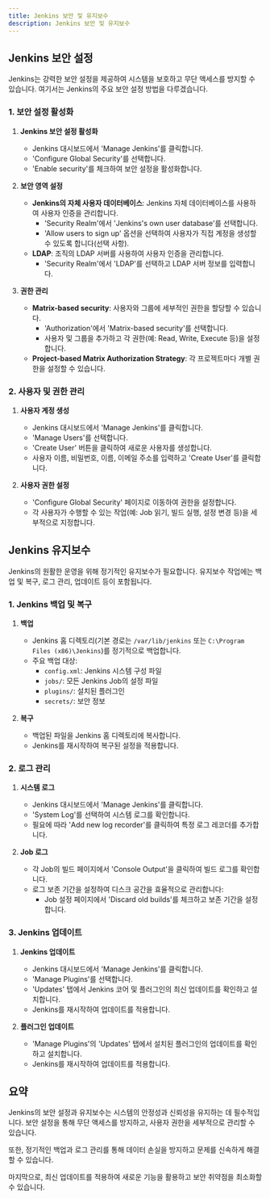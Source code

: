 ```yaml
---
title: Jenkins 보안 및 유지보수
description: Jenkins 보안 및 유지보수
---
```


## Jenkins 보안 설정

Jenkins는 강력한 보안 설정을 제공하여 시스템을 보호하고 무단 액세스를 방지할 수 있습니다. 여기서는 Jenkins의 주요 보안 설정 방법을 다루겠습니다.

### 1. 보안 설정 활성화

1. **Jenkins 보안 설정 활성화**
   - Jenkins 대시보드에서 'Manage Jenkins'를 클릭합니다.
   - 'Configure Global Security'를 선택합니다.
   - 'Enable security'를 체크하여 보안 설정을 활성화합니다.

2. **보안 영역 설정**
   - **Jenkins의 자체 사용자 데이터베이스**: Jenkins 자체 데이터베이스를 사용하여 사용자 인증을 관리합니다.
     - 'Security Realm'에서 'Jenkins's own user database'를 선택합니다.
     - 'Allow users to sign up' 옵션을 선택하여 사용자가 직접 계정을 생성할 수 있도록 합니다(선택 사항).
   - **LDAP**: 조직의 LDAP 서버를 사용하여 사용자 인증을 관리합니다.
     - 'Security Realm'에서 'LDAP'를 선택하고 LDAP 서버 정보를 입력합니다.

3. **권한 관리**
   - **Matrix-based security**: 사용자와 그룹에 세부적인 권한을 할당할 수 있습니다.
     - 'Authorization'에서 'Matrix-based security'를 선택합니다.
     - 사용자 및 그룹을 추가하고 각 권한(예: Read, Write, Execute 등)을 설정합니다.
   - **Project-based Matrix Authorization Strategy**: 각 프로젝트마다 개별 권한을 설정할 수 있습니다.

### 2. 사용자 및 권한 관리

1. **사용자 계정 생성**
   - Jenkins 대시보드에서 'Manage Jenkins'를 클릭합니다.
   - 'Manage Users'를 선택합니다.
   - 'Create User' 버튼을 클릭하여 새로운 사용자를 생성합니다.
   - 사용자 이름, 비밀번호, 이름, 이메일 주소를 입력하고 'Create User'를 클릭합니다.

2. **사용자 권한 설정**
   - 'Configure Global Security' 페이지로 이동하여 권한을 설정합니다.
   - 각 사용자가 수행할 수 있는 작업(예: Job 읽기, 빌드 실행, 설정 변경 등)을 세부적으로 지정합니다.

## Jenkins 유지보수

Jenkins의 원활한 운영을 위해 정기적인 유지보수가 필요합니다. 유지보수 작업에는 백업 및 복구, 로그 관리, 업데이트 등이 포함됩니다.

### 1. Jenkins 백업 및 복구

1. **백업**
   - Jenkins 홈 디렉토리(기본 경로는 `/var/lib/jenkins` 또는 `C:\Program Files (x86)\Jenkins`)를 정기적으로 백업합니다.
   - 주요 백업 대상:
     - `config.xml`: Jenkins 시스템 구성 파일
     - `jobs/`: 모든 Jenkins Job의 설정 파일
     - `plugins/`: 설치된 플러그인
     - `secrets/`: 보안 정보

2. **복구**
   - 백업된 파일을 Jenkins 홈 디렉토리에 복사합니다.
   - Jenkins를 재시작하여 복구된 설정을 적용합니다.

### 2. 로그 관리

1. **시스템 로그**
   - Jenkins 대시보드에서 'Manage Jenkins'를 클릭합니다.
   - 'System Log'를 선택하여 시스템 로그를 확인합니다.
   - 필요에 따라 'Add new log recorder'를 클릭하여 특정 로그 레코더를 추가합니다.

2. **Job 로그**
   - 각 Job의 빌드 페이지에서 'Console Output'을 클릭하여 빌드 로그를 확인합니다.
   - 로그 보존 기간을 설정하여 디스크 공간을 효율적으로 관리합니다:
     - Job 설정 페이지에서 'Discard old builds'를 체크하고 보존 기간을 설정합니다.

### 3. Jenkins 업데이트

1. **Jenkins 업데이트**
   - Jenkins 대시보드에서 'Manage Jenkins'를 클릭합니다.
   - 'Manage Plugins'를 선택합니다.
   - 'Updates' 탭에서 Jenkins 코어 및 플러그인의 최신 업데이트를 확인하고 설치합니다.
   - Jenkins를 재시작하여 업데이트를 적용합니다.

2. **플러그인 업데이트**
   - 'Manage Plugins'의 'Updates' 탭에서 설치된 플러그인의 업데이트를 확인하고 설치합니다.
   - Jenkins를 재시작하여 업데이트를 적용합니다.

## 요약

Jenkins의 보안 설정과 유지보수는 시스템의 안정성과 신뢰성을 유지하는 데 필수적입니다. 보안 설정을 통해 무단 액세스를 방지하고, 사용자 권한을 세부적으로 관리할 수 있습니다. 

또한, 정기적인 백업과 로그 관리를 통해 데이터 손실을 방지하고 문제를 신속하게 해결할 수 있습니다. 

마지막으로, 최신 업데이트를 적용하여 새로운 기능을 활용하고 보안 취약점을 최소화할 수 있습니다.

